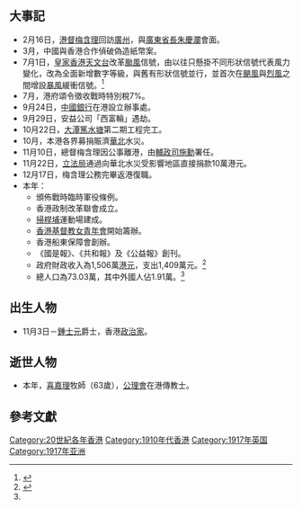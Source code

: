 {{HKYearTOC|1917}}
{{NoteUTC+8}}
{{C20YearInTopic|1917年}}
{{香港歷史}}

==大事記==
*2月16日，[[港督|港督]][[梅含理|梅含理]]回訪[[廣州|廣州]]，與[[广东行政长官列表#廣東省長公署省長（1916_-_1926）|廣東省長]][[朱慶瀾|朱慶瀾]]會面。
*3月，中國與香港合作偵破偽造紙幣案。
*7月1日，[[皇家香港天文台|皇家香港天文台]]改革[[颱風|颱風]]信號，由以往只懸掛不同形狀信號代表風力變化，改為全面新增數字等級，與舊有形狀信號並行，並首次在[[颶風|颶風]]與[[烈風|烈風]]之間增設[[暴風|暴風]]緩衝信號。<ref>{{cite news | title=NEW TYPHOON SIGNALS. |publisher=[[德臣西報|德臣西報]]第8頁 |date=1917年7月16日 }}{{en}}</ref>
*7月，港府頌令徵收戰時特別稅7%。
*9月24日，[[中國銀行|中國銀行]]在港設立辦事處。
*9月29日，安益公司「西富輪」遇劫。
*10月22日，[[大潭篤水塘|大潭篤水塘]]第二期工程完工。
*10月，本港各界募捐賑濟[[華北|華北]]水災。
*11月10日，總督梅含理因公事離港，由[[輔政司|輔政司]][[施勳|施勳]]署任。
*11月22日，[[立法局|立法局]]通過向華北水災受影響地區直接捐款10萬港元。
*12月17日，梅含理公務完畢返港復職。
*本年：
**頒佈戰時臨時軍役條例。
**香港政制改革聯會成立。
**[[掃桿埔|掃桿埔]]運動場建成。
**[[香港基督教女青年會|香港基督教女青年會]]開始籌辦。
**香港船東保障會創辦。
**《國是報》、《共和報》及《公益報》創刊。
**政府財政收入為1,506萬[[港元|港元]]，支出1,409萬元。<ref name="香港6000年">{{cite book |author=湯開建 蕭國健 陳佳榮 |year=1998年 |title=《香港6000年（遠古－1997）》 |page=頁361 |publisher=麒麟書業有限公司 |quote= |isbn=9622321232}}{{zh-hant}}</ref>
**總人口為73.03萬，其中外國人佔1.91萬。<ref name="香港6000年"/>

==出生人物==
*11月3日－[[鍾士元|鍾士元]]爵士，香港[[政治家|政治家]]。

==逝世人物==
*本年，[[喜嘉理|喜嘉理]]牧師（63歲），[[公理會|公理會]]在港傳教士。

==參考文獻==
{{reflist}}

[[Category:20世紀各年香港|Category:20世紀各年香港]]
[[Category:1910年代香港|Category:1910年代香港]]
[[Category:1917年英国|Category:1917年英国]]
[[Category:1917年亚洲|Category:1917年亚洲]]